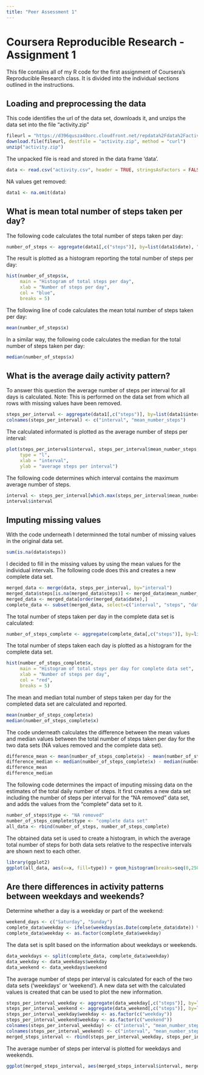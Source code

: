 ```yaml
---
title: "Peer Assessment 1"
---
```


# Coursera Reproducible Research - Assignment 1

This file contains all of my R code for the first assignment of Coursera's Reproducible Research class. It is divided into the individual sections outlined in the instructions.

## Loading and preprocessing the data

This code identifies the url of the data set, downloads it, and unzips the data set into the file "activity.zip"

```r
fileurl = "https://d396qusza40orc.cloudfront.net/repdata%2Fdata%2Factivity.zip"
download.file(fileurl, destfile = "activity.zip", method = "curl")
unzip("activity.zip")
```

The unpacked file is read and stored in the data frame 'data'.

```r
data <- read.csv("activity.csv", header = TRUE, stringsAsFactors = FALSE)
```

NA values get removed:

```r
data1 <- na.omit(data)
```

## What is mean total number of steps taken per day?

The following code calculates the total number of steps taken per day:

```r
number_of_steps <- aggregate(data1[,c("steps")], by=list(data1$date), "sum")
```

The result is plotted as a histogram reporting the total number of steps per day:

```r
hist(number_of_steps$x,
     main = "Histogram of total steps per day",
     xlab = "Number of steps per day",
     col = "blue",
     breaks = 5)
```

The following line of code calculates the mean total number of steps taken per day:

```r
mean(number_of_steps$x)
```

In a similar way, the following code calculates the median for the total number of steps taken per day:

```r
median(number_of_steps$x)
```

## What is the average daily activity pattern?

To answer this question the average number of steps per interval for all days is calculated. Note: This is performed on the data set from which all rows with missing values have been removed.

```r
steps_per_interval <- aggregate(data1[,c("steps")], by=list(data1$interval), "mean")
colnames(steps_per_interval) <- c("interval", "mean_number_steps")
```

The calculated informated is plotted as the average number of steps per interval:

```r
plot(steps_per_interval$interval, steps_per_interval$mean_number_steps, 
     type = "l", 
     xlab = "interval", 
     ylab = "average steps per interval")
```

The following code determines which interval contains the maximum average number of steps.

```r
interval <- steps_per_interval[which.max(steps_per_interval$mean_number_steps),]
interval$interval
```

## Imputing missing values

With the code underneath I determinned the total number of missing values in the original data set.

```r
sum(is.na(data$steps))
```

I decided to fill in the missing values by using the mean values for the individual intervals. The following code does this and creates a new complete data set.

```r
merged_data <- merge(data, steps_per_interval, by="interval")
merged_data$steps[is.na(merged_data$steps)] <- merged_data$mean_number_steps[is.na(merged_data$steps)]
merged_data <- merged_data[order(merged_data$date),]
complete_data <- subset(merged_data, select=c("interval", "steps", "date"))
```

The total number of steps taken per day in the complete data set is calculated:

```r
number_of_steps_complete <- aggregate(complete_data[,c("steps")], by=list(complete_data$date), "sum")
```

The total number of steps taken each day is plotted as a histogram for the complete data set.

```r
hist(number_of_steps_complete$x,
     main = "Histogram of total steps per day for complete data set",
     xlab = "Number of steps per day",
     col = "red",
     breaks = 5)
```

The mean and median total number of steps taken per day for the completed data set are calculated and reported.

```r
mean(number_of_steps_complete$x)
median(number_of_steps_complete$x)
```

The code underneath calculates the difference between the mean values and median values between the total number of steps taken per day for the two data sets (NA values removed and the complete data set).

```r
difference_mean <- mean(number_of_steps_complete$x) - mean(number_of_steps$x)
difference_median <- median(number_of_steps_complete$x) - median(number_of_steps$x)
difference_mean
difference_median
```

The following code determines the impact of imputing missing data on the estimates of the total daily number of steps. It first creates a new data set including the number of steps per interval for the "NA removed" data set, and adds the values from the "complete" data set to it.

```r
number_of_steps$type <- "NA removed"
number_of_steps_complete$type <- "complete data set"
all_data <- rbind(number_of_steps, number_of_steps_complete)
```

The obtained data set is used to create a histogram, in which the average total number of steps for both data sets relative to the respective intervals are shown next to each other.

```r
library(ggplot2)
ggplot(all_data, aes(x=x, fill=type)) + geom_histogram(breaks=seq(0,25000, by=5000), alpha=0.5, position="dodge") + labs(fill = "Legend") + ggtitle("Comparison of total number of steps per day") + xlab("Number of steps per day") + ylab ("Frequency")
```

## Are there differences in activity patterns between weekdays and weekends?

Determine whether a day is a weekday or part of the weekend:

```r
weekend_days <- c("Saturday", "Sunday")
complete_data$weekday <- ifelse(weekdays(as.Date(complete_data$date)) %in% weekend_days, 'weekend', 'weekday')
complete_data$weekday <- as.factor(complete_data$weekday)
```

The data set is split based on the information about weekdays or weekends.

```r
data_weekdays <- split(complete_data, complete_data$weekday)
data_weekday <- data_weekdays$weekday
data_weekend <- data_weekdays$weekend
```

The average number of steps per interval is calculated for each of the two data sets ('weekdays' or 'weekend'). A new data set with the calculated values is created that can be used to plot the new information.

```r
steps_per_interval_weekday <- aggregate(data_weekday[,c("steps")], by=list(data_weekday$interval), "mean")
steps_per_interval_weekend <- aggregate(data_weekend[,c("steps")], by=list(data_weekend$interval), "mean")
steps_per_interval_weekday$weekday <- as.factor(c("weekday"))
steps_per_interval_weekend$weekday <- as.factor(c("weekend"))
colnames(steps_per_interval_weekday) <- c("interval", "mean_number_steps", "weekday")
colnames(steps_per_interval_weekend) <- c("interval", "mean_number_steps", "weekday")
merged_steps_interval <- rbind(steps_per_interval_weekday, steps_per_interval_weekend)
```

The average number of steps per interval is plotted for weekdays and weekends.

```r
ggplot(merged_steps_interval, aes(merged_steps_interval$interval, merged_steps_interval$mean_number_steps)) + geom_line() + facet_wrap(~weekday, ncol=1) + labs(title="Average number of steps per interval") + labs(x = "Interval", y = "Average number of steps")
```

